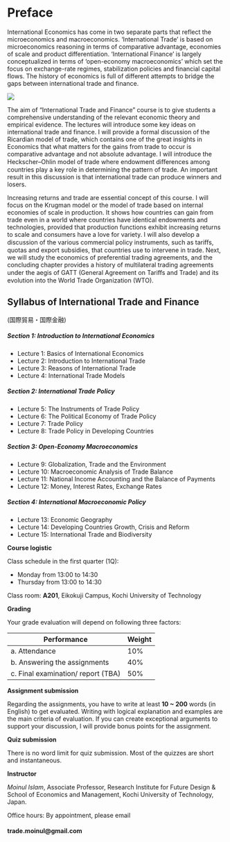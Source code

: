 # Preface {.unnumbered}

International Economics has come in two separate parts that reflect the microeconomics and macroeconomics. 'International Trade' is based on microeconomics reasoning in terms of comparative advantage, economies of scale and product differentiation. 'International Finance' is largely conceptualized in terms of 'open-economy macroeconomics' which set the focus on exchange-rate regimes, stabilization policies and financial capital flows. The history of economics is full of different attempts to bridge the gaps between international trade and finance.

![](figures/3.jpg)

The aim of "International Trade and Finance" course is to give students a comprehensive understanding of the relevant economic theory and empirical evidence. The lectures will introduce some key ideas on international trade and finance. I will provide a formal discussion of the Ricardian model of trade, which contains one of the great insights in Economics that what matters for the gains from trade to occur is comparative advantage and not absolute advantage. I will introduce the Heckscher--Ohlin model of trade where endowment diﬀerences among countries play a key role in determining the pattern of trade. An important result in this discussion is that international trade can produce winners and losers.

Increasing returns and trade are essential concept of this course. I will focus on the Krugman model or the model of trade based on internal economies of scale in production. It shows how countries can gain from trade even in a world where countries have identical endowments and technologies, provided that production functions exhibit increasing returns to scale and consumers have a love for variety. I will also develop a discussion of the various commercial policy instruments, such as tariﬀs, quotas and export subsidies, that countries use to intervene in trade. Next, we will study the economics of preferential trading agreements, and the concluding chapter provides a history of multilateral trading agreements under the aegis of GATT (General Agreement on Tariﬀs and Trade) and its evolution into the World Trade Organization (WTO).

## Syllabus of International Trade and Finance

(国際貿易・国際金融)

##### Section 1: Introduction to International Economics

-   Lecture 1: Basics of International Economics
-   Lecture 2: Introduction to International Trade
-   Lecture 3: Reasons of International Trade
-   Lecture 4: International Trade Models

##### Section 2: International Trade Policy

-   Lecture 5: The Instruments of Trade Policy
-   Lecture 6: The Political Economy of Trade Policy
-   Lecture 7: Trade Policy
-   Lecture 8: Trade Policy in Developing Countries

##### Section 3: Open-Economy Macroeconomics

-   Lecture 9: Globalization, Trade and the Environment
-   Lecture 10: Macroeconomic Analysis of Trade Balance
-   Lecture 11: National Income Accounting and the Balance of Payments
-   Lecture 12: Money, Interest Rates, Exchange Rates

##### Section 4: International Macroeconomic Policy

-   Lecture 13: Economic Geography
-   Lecture 14: Developing Countries Growth, Crisis and Reform
-   Lecture 15: International Trade and Biodiversity

**Course logistic**

Class schedule in the first quarter (1Q):

-   Monday from 13:00 to 14:30
-   Thursday from 13:00 to 14:30

Class room: **A201**, Eikokuji Campus, Kochi University of Technology

**Grading**

Your grade evaluation will depend on following three factors:

| Performance                         | Weight |
|-------------------------------------|--------|
| a\. Attendance                      | 10%    |
| b\. Answering the assignments       | 40%    |
| c\. Final examination/ report (TBA) | 50%    |

**Assignment submission**

Regarding the assignments, you have to write at least **10 \~ 200** words (in English) to get evaluated. Writing with logical explanation and examples are the main criteria of evaluation. If you can create exceptional arguments to support your discussion, I will provide bonus points for the assignment.

**Quiz submission**

There is no word limit for quiz submission. Most of the quizzes are short and instantaneous.

**Instructor**

*Moinul Islam*, Associate Professor, Research Institute for Future Design & School of Economics and Management, Kochi University of Technology, Japan.

Office hours: By appointment, please email

#### trade.moinul\@gmail.com



